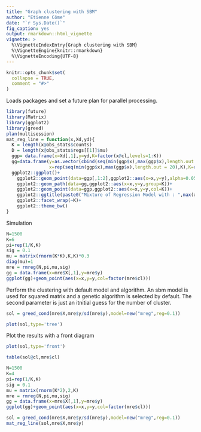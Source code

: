 ```yaml
---
title: "Graph clustering with SBM"
author: "Etienne Côme"
date: "`r Sys.Date()`"
fig_caption: yes
output: rmarkdown::html_vignette
vignette: >
  %\VignetteIndexEntry{Graph clustering with SBM}
  %\VignetteEngine{knitr::rmarkdown}
  %\VignetteEncoding{UTF-8}
---
```


```r
knitr::opts_chunk$set(
  collapse = TRUE,
  comment = "#>"
)
```


Loads packages and set a future plan for parallel processing.
```r
library(future)
library(Matrix)
library(ggplot2)
library(greed)
plan(multisession)
mat_reg_line = function(x,Xd,yd){
  K = length(x@obs_stats$counts)
  D = length(x@obs_stats$regs[[1]]$mu)
  ggp= data.frame(x=Xd[,1],y=yd,K=factor(x@cl,levels=1:K))
  gg=data.frame(y=as.vector(cbind(seq(min(ggp$x),max(ggp$x),length.out = 20),rep(1,20))%*%sapply(x@obs_stats$regs,function(reg){reg$mu})),
                x=rep(seq(min(ggp$x),max(ggp$x),length.out = 20),K),K=rep(1:K,each=20))
  ggplot2::ggplot()+
    ggplot2::geom_point(data=ggp[,1:2],ggplot2::aes(x=x,y=y),alpha=0.05)+
    ggplot2::geom_path(data=gg,ggplot2::aes(x=x,y=y,group=K))+
    ggplot2::geom_point(data=ggp,ggplot2::aes(x=x,y=y,col=K))+
    ggplot2::ggtitle(paste0("Mixture of Regression Model with : ",max(x@cl)," clusters."))+
    ggplot2::facet_wrap(~K)+
    ggplot2::theme_bw()      
}
```

Simulation 
```r
N=1500
K=6
pi=rep(1/K,K)
sig = 0.1
mu = matrix(rnorm(K*K),K,K)*0.3
diag(mu)=1
mre = rmreg(N,pi,mu,sig)
gg = data.frame(x=mre$X[,1],y=mre$y)
ggplot(gg)+geom_point(aes(x=x,y=y,col=factor(mre$cl)))
```

Perform the clustering with default model and algorithm. An sbm model is used for squared matrix and a genetic algorithm is selected by default. The second parameter is just an itnitial guess for the number of cluster.

```r
sol = greed_cond(mre$X,mre$y/sd(mre$y),model=new("mreg",reg=0.1))
```

```r
plot(sol,type='tree')
```

Plot the results with a front diagram
```r
plot(sol,type='front')
```

```r
table(sol@cl,mre$cl)
```

```r
N=1500
K=4
pi=rep(1/K,K)
sig = 0.1
mu = matrix(rnorm(K*2),2,K)
mre = rmreg(N,pi,mu,sig)
gg = data.frame(x=mre$X[,1],y=mre$y)
ggplot(gg)+geom_point(aes(x=x,y=y,col=factor(mre$cl)))
```
```r
sol = greed_cond(mre$X,mre$y/sd(mre$y),model=new("mreg",reg=0.1))
mat_reg_line(sol,mre$X,mre$y)
```
